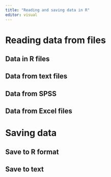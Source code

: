 ```yaml
---
title: "Reading and saving data in R"
editor: visual
---
```


# Reading data from files {#sec-r-read}

## Data in R files

## Data from text files

## Data from SPSS

## Data from Excel files

# Saving data {#sec-r-save}

## Save to R format

## Save to text

# 
